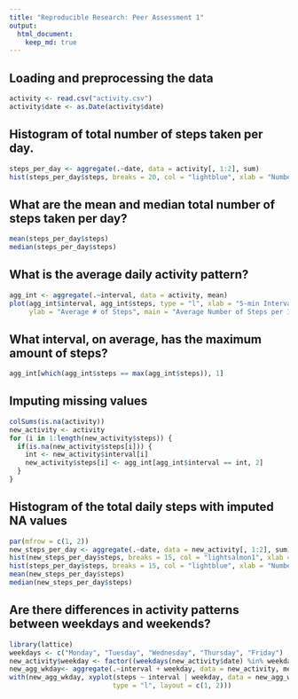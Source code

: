 ```yaml
---
title: "Reproducible Research: Peer Assessment 1"
output: 
  html_document:
    keep_md: true
---
```



## Loading and preprocessing the data
```r
activity <- read.csv("activity.csv")
activity$date <- as.Date(activity$date)
```

## Histogram of total number of steps taken per day.
```r
steps_per_day <- aggregate(.~date, data = activity[, 1:2], sum)
hist(steps_per_day$steps, breaks = 20, col = "lightblue", xlab = "Number of Steps", main = "Histogram of Daily Step-count")
```

## What are the mean and median total number of steps taken per day?
```r
mean(steps_per_day$steps)
median(steps_per_day$steps)
```

## What is the average daily activity pattern?
```r
agg_int <- aggregate(.~interval, data = activity, mean)
plot(agg_int$interval, agg_int$steps, type = "l", xlab = "5-min Interval", 
     ylab = "Average # of Steps", main = "Average Number of Steps per Interval")
```

## What interval, on average, has the maximum amount of steps?
```r
agg_int[which(agg_int$steps == max(agg_int$steps)), 1]
```

## Imputing missing values
```r
colSums(is.na(activity))
new_activity <- activity
for (i in 1:length(new_activity$steps)) {
  if(is.na(new_activity$steps[i])) {
    int <- new_activity$interval[i]
    new_activity$steps[i] <- agg_int[agg_int$interval == int, 2]
  }
}
```

## Histogram of the total daily steps with imputed NA values
```r
par(mfrow = c(1, 2))
new_steps_per_day <- aggregate(.~date, data = new_activity[, 1:2], sum)
hist(new_steps_per_day$steps, breaks = 15, col = "lightsalmon1", xlab = "Number of Steps", main = "Daily Step-count no NAs")
hist(steps_per_day$steps, breaks = 15, col = "lightblue", xlab = "Number of Steps", main = "Histogram of Daily Step-count")
mean(new_steps_per_day$steps)
median(new_steps_per_day$steps)
```


## Are there differences in activity patterns between weekdays and weekends?
```r
library(lattice)
weekdays <- c("Monday", "Tuesday", "Wednesday", "Thursday", "Friday")
new_activity$weekday <- factor((weekdays(new_activity$date) %in% weekdays), levels=c(FALSE, TRUE), labels=c('weekend', 'weekday'))
new_agg_wkday<- aggregate(.~interval + weekday, data = new_activity, mean)
with(new_agg_wkday, xyplot(steps ~ interval | weekday, data = new_agg_wkday, 
                          type = "l", layout = c(1, 2)))
```




